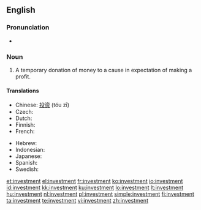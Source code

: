 ==English==
{{wikipedia}}

===Pronunciation===
* {{audio|en-us-investment.ogg|Audio (US)}}

===Noun===
{{en-noun}}

# A temporary donation of money to a cause in expectation of making a profit.

====Translations====
{{trans-top|temporary donation of money}}
* Chinese: [[投资]] (tóu zī)
* Czech: {{t-|cs|investice|f}}
* Dutch: {{t|nl|investering}}
* Finnish: {{t|fi|sijoitus}}
* French: {{t+|fr|investissement}}
{{trans-mid}}
* Hebrew: {{t+|he|השקעה|f|tr=hashkaa|sc=Hebr}}
* Indonesian: {{t|id|investasi|xs=Indonesian}}
* Japanese: {{t-|ja|投資|tr=tōshi|sc=Jpan}}
* Spanish: {{t-|es|inversión|f}}
* Swedish: {{t|sv|investering}}
{{trans-bottom}}

[[et:investment]]
[[el:investment]]
[[fr:investment]]
[[ko:investment]]
[[io:investment]]
[[id:investment]]
[[kk:investment]]
[[ku:investment]]
[[lo:investment]]
[[lt:investment]]
[[hu:investment]]
[[nl:investment]]
[[pl:investment]]
[[simple:investment]]
[[fi:investment]]
[[ta:investment]]
[[te:investment]]
[[vi:investment]]
[[zh:investment]]